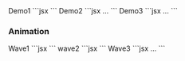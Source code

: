 

<Preview>
	<PreviewTitle>Demo1</PreviewTitle>
	<PreviewArea resize alignfull>
		<Box alignfull bgc="#e5e5e5" c="black">
			<ShapeDivider shape="wave1" level={3} c="white" isFlip/>
			<Box isFlow py={70} px={40}>
				<DammyText />
				<DammyText length="l" />
			</Box>
			<ShapeDivider shape="wave1" level={3} c="white" />
		</Box>
	</PreviewArea>
	<PreviewCode>
		```jsx
		<Box alignfull bgc="#e5e5e5" c="black">
			<ShapeDivider shape="wave1" level={3} c="white" isFlip/>
			<Box isFlow py={70} px={40}>
				<DammyText />
				<DammyText length="l" />
			</Box>
			<ShapeDivider shape="wave1" level={3} c="white" />
		</Box>
		```
	</PreviewCode>
</Preview>

<Preview>
	<PreviewTitle>Demo2</PreviewTitle>
	<PreviewArea resize alignfull>
		<Box alignfull bgc="#e5e5e5" c="black">
			<ShapeDivider shape="wave2" c="white" level={4} stretch={1.5} offset="10%" isFlip />
			<Box isFlow py={40} px={40}>
				<DammyText />
				<DammyText length="l" />
			</Box>
			<ShapeDivider shape="wave2" c="white" level={4} stretch={1.5} offset="-25%" />
		</Box>
	</PreviewArea>
	<PreviewCode>
		```jsx
		<Box alignfull bgc="#e5e5e5" c="black">
			<ShapeDivider shape="wave2" c="white" level={4} stretch={1.5} offset="10%" isFlip />
			<Box isFlow py={40} px={40}>...</Box>
			<ShapeDivider shape="wave2" c="white" level={4} stretch={1.5} offset="-25%" />
		</Box>
		```
	</PreviewCode>
</Preview>


<Preview>
	<PreviewTitle>Demo3</PreviewTitle>
	<PreviewArea resize alignfull>
		<Box alignfull bgc="#e5e5e5" c="black">
			<ShapeDivider shape="wave3" c="white" level={8} stretch={1.5} offset="20%" isFlip />
			<Box isFlow py={40} px={40}>
				<DammyText />
				<DammyText length="l" />
			</Box>
			<ShapeDivider shape="wave3" c="white" level={8} stretch={1.5} offset="-10%" />
		</Box>
	</PreviewArea>
	<PreviewCode>
		```jsx
		<Box alignfull bgc="#e5e5e5" c="black">
			<ShapeDivider shape="wave3" c="white" level={8} stretch={1.5} offset="20%" isFlip />
			<Box isFlow py={40} px={40}>...</Box>
			<ShapeDivider shape="wave3" c="white" level={8} stretch={1.5} offset="-10%" />
		</Box>
		```
	</PreviewCode>
</Preview>


### Animation

<Preview>
	<PreviewTitle>Wave1</PreviewTitle>
	<PreviewArea resize alignfull>
		<Box alignfull bgc="#e5e5e5" c="black">
			<ShapeDivider shape="wave1" isAnimation c="white" isFlip/>
			<Box isFlow py={40} px={40}>
				<DammyText />
				<DammyText length="l" />
			</Box>
			<ShapeDivider shape="wave1" isAnimation c="white" stretch={1.4} offset="20%"/>
		</Box>
	</PreviewArea>
	<PreviewCode>
		```jsx
		<Box alignfull bgc="#e5e5e5" c="black">
			<ShapeDivider shape="wave1" isAnimation c="white" isFlip/>
			<Box isFlow py={40} px={40}>
				<DammyText />
				<DammyText length="l" />
			</Box>
			<ShapeDivider shape="wave1" isAnimation c="white" stretch={1.4} offset="20%"/>
		</Box>
		```
	</PreviewCode>
</Preview>

<Preview>
	<PreviewTitle>wave2</PreviewTitle>
	<PreviewArea resize alignfull>
		<Box alignfull bgc="#e5e5e5" c="black">
			<ShapeDivider shape="wave2" isAnimation c="white" isFlip/>
			<Box isFlow py={40} px={40}>
				<DammyText />
				<DammyText length="l" />
			</Box>
			<ShapeDivider shape="wave2" isAnimation c="white"/>
		</Box>
	</PreviewArea>
	<PreviewCode>
		```jsx
		<Box alignfull bgc="#e5e5e5" c="black">
			<ShapeDivider shape="wave2" isAnimation c="white" isFlip/>
			<Box isFlow py={40} px={40}>
				<DammyText />
				<DammyText length="l" />
			</Box>
			<ShapeDivider shape="wave2" isAnimation c="white"/>
		</Box>
		```
	</PreviewCode>
</Preview>

<Preview>
	<PreviewTitle>Wave3</PreviewTitle>
	<PreviewArea resize alignfull>
		<Box alignfull bgc="#e5e5e5" c="black">
			<ShapeDivider shape="wave3" isAnimation c="white" level={6} isFlip />
			<Box isFlow py={40} px={40}>
				<DammyText />
				<DammyText length="l" />
			</Box>
			<ShapeDivider shape="wave3" isAnimation c="white" level={6} stretch={1.2} offset="10%" />
		</Box>
	</PreviewArea>
	<PreviewCode>
		```jsx
		<Box alignfull bgc="#e5e5e5" c="black">
			<ShapeDivider shape="wave3" isAnimation c="white" level={6} isFlip />
			<Box isFlow py={40} px={40}>...</Box>
			<ShapeDivider shape="wave3" isAnimation c="white" level={6} stretch={1.2} offset="10%" />
		</Box>
		```
	</PreviewCode>
</Preview>


